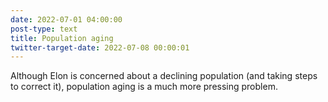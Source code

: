 ```yaml
---
date: 2022-07-01 04:00:00
post-type: text
title: Population aging
twitter-target-date: 2022-07-08 00:00:01
---
```

Although Elon is concerned about a declining population (and taking steps to correct it), population aging is a much more pressing problem.